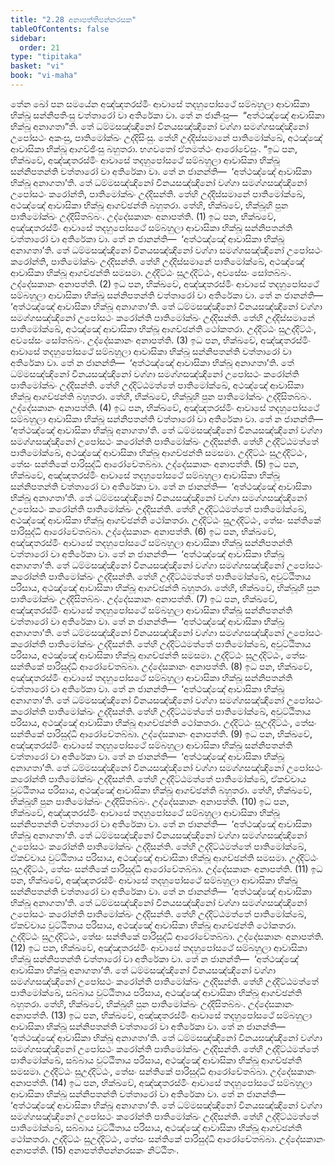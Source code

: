 ```yaml
---
title: "2.28 අනාපත්තිපන්නරසක"
tableOfContents: false
sidebar:
  order: 21
type: "tipitaka"
basket: "vi"
book: "vi-maha"
---
```



<DynamicBreadcrumb />

<Division number="172" book="vi-maha">

<Paragraph number="726" book="vi-maha">
තේන ඛෝ පන සමයේන අඤ්ඤතරස්මිං ආවාසේ තදහුපෝසථේ සම්බහුලා ආවාසිකා භික්ඛූ සන්නිපතිංසු චත්තාරෝ වා අතිරේකා වා. තේ න ජානිංසු—  “අත්ථඤ්ඤේ ආවාසිකා භික්ඛූ අනාගතා”ති. තේ ධම්මසඤ්ඤිනෝ විනයසඤ්ඤිනෝ වග්ගා සමග්ගසඤ්ඤිනෝ උපෝසථං අකංසු, පාතිමෝක්ඛං උද්දිසිංසු. තේහි උද්දිස්සමානේ පාතිමෝක්ඛේ, අථඤ්ඤේ ආවාසිකා භික්ඛූ ආගච්ඡිංසු බහුතරා. භගවතෝ ඒතමත්ථං ආරෝචේසුං.
</Paragraph>

<Paragraph number="727" book="vi-maha">
“ඉධ පන, භික්ඛවේ, අඤ්ඤතරස්මිං ආවාසේ තදහුපෝසථේ සම්බහුලා ආවාසිකා භික්ඛූ සන්නිපතන්ති චත්තාරෝ වා අතිරේකා වා. තේ න ජානන්ති—  ‘අත්ථඤ්ඤේ ආවාසිකා භික්ඛූ අනාගතා’ති. තේ ධම්මසඤ්ඤිනෝ විනයසඤ්ඤිනෝ වග්ගා සමග්ගසඤ්ඤිනෝ උපෝසථං කරෝන්ති, පාතිමෝක්ඛං උද්දිසන්ති. තේහි උද්දිස්සමානේ පාතිමෝක්ඛේ, අථඤ්ඤේ ආවාසිකා භික්ඛූ ආගච්ඡන්ති බහුතරා. තේහි, භික්ඛවේ, භික්ඛූහි පුන පාතිමෝක්ඛං උද්දිසිතබ්බං. උද්දේසකානං අනාපත්ති. (1)
</Paragraph>

<Paragraph number="728" book="vi-maha">
ඉධ පන, භික්ඛවේ, අඤ්ඤතරස්මිං ආවාසේ තදහුපෝසථේ සම්බහුලා ආවාසිකා භික්ඛූ සන්නිපතන්ති චත්තාරෝ වා අතිරේකා වා. තේ න ජානන්ති—  ‘අත්ථඤ්ඤේ ආවාසිකා භික්ඛූ අනාගතා’ති. තේ ධම්මසඤ්ඤිනෝ විනයසඤ්ඤිනෝ වග්ගා සමග්ගසඤ්ඤිනෝ උපෝසථං කරෝන්ති, පාතිමෝක්ඛං උද්දිසන්ති. තේහි උද්දිස්සමානේ පාතිමෝක්ඛේ, අථඤ්ඤේ ආවාසිකා භික්ඛූ ආගච්ඡන්ති සමසමා. උද්දිට්ඨං සුඋද්දිට්ඨං, අවසේසං සෝතබ්බං. උද්දේසකානං අනාපත්ති. (2)
</Paragraph>

<Paragraph number="729" book="vi-maha">
ඉධ පන, භික්ඛවේ, අඤ්ඤතරස්මිං ආවාසේ තදහුපෝසථේ සම්බහුලා ආවාසිකා භික්ඛූ සන්නිපතන්ති චත්තාරෝ වා අතිරේකා වා. තේ න ජානන්ති—  ‘අත්ථඤ්ඤේ ආවාසිකා භික්ඛූ අනාගතා’ති. තේ ධම්මසඤ්ඤිනෝ විනයසඤ්ඤිනෝ වග්ගා සමග්ගසඤ්ඤිනෝ උපෝසථං කරෝන්ති පාතිමෝක්ඛං උද්දිසන්ති. තේහි උද්දිස්සමානේ පාතිමෝක්ඛේ, අථඤ්ඤේ ආවාසිකා භික්ඛූ ආගච්ඡන්ති ථෝකතරා. උද්දිට්ඨං සුඋද්දිට්ඨං, අවසේසං සෝතබ්බං. උද්දේසකානං අනාපත්ති. (3)
</Paragraph>

<Paragraph number="730" book="vi-maha">
ඉධ පන, භික්ඛවේ, අඤ්ඤතරස්මිං ආවාසේ තදහුපෝසථේ සම්බහුලා ආවාසිකා භික්ඛූ සන්නිපතන්ති චත්තාරෝ වා අතිරේකා වා. තේ න ජානන්ති—  ‘අත්ථඤ්ඤේ ආවාසිකා භික්ඛූ අනාගතා’ති. තේ ධම්මසඤ්ඤිනෝ විනයසඤ්ඤිනෝ වග්ගා සමග්ගසඤ්ඤිනෝ උපෝසථං කරෝන්ති පාතිමෝක්ඛං උද්දිසන්ති. තේහි උද්දිට්ඨමත්තේ පාතිමෝක්ඛේ, අථඤ්ඤේ ආවාසිකා භික්ඛූ ආගච්ඡන්ති බහුතරා. තේහි, භික්ඛවේ, භික්ඛූහි පුන පාතිමෝක්ඛං උද්දිසිතබ්බං. උද්දේසකානං අනාපත්ති. (4)
</Paragraph>

<Paragraph number="731" book="vi-maha">
ඉධ පන, භික්ඛවේ, අඤ්ඤතරස්මිං ආවාසේ තදහුපෝසථේ සම්බහුලා ආවාසිකා භික්ඛූ සන්නිපතන්ති චත්තාරෝ වා අතිරේකා වා. තේ න ජානන්ති—  ‘අත්ථඤ්ඤේ ආවාසිකා භික්ඛූ අනාගතා’ති. තේ ධම්මසඤ්ඤිනෝ විනයසඤ්ඤිනෝ වග්ගා සමග්ගසඤ්ඤිනෝ උපෝසථං කරෝන්ති පාතිමෝක්ඛං උද්දිසන්ති. තේහි උද්දිට්ඨමත්තේ පාතිමෝක්ඛේ, අථඤ්ඤේ ආවාසිකා භික්ඛූ ආගච්ඡන්ති සමසමා. උද්දිට්ඨං සුඋද්දිට්ඨං, තේසං සන්තිකේ පාරිසුද්ධි ආරෝචේතබ්බා. උද්දේසකානං අනාපත්ති. (5)
</Paragraph>

<Paragraph number="732" book="vi-maha">
ඉධ පන, භික්ඛවේ, අඤ්ඤතරස්මිං ආවාසේ තදහුපෝසථේ සම්බහුලා ආවාසිකා භික්ඛූ සන්නිපතන්ති චත්තාරෝ වා අතිරේකා වා. තේ න ජානන්ති—  ‘අත්ථඤ්ඤේ ආවාසිකා භික්ඛූ අනාගතා’ති. තේ ධම්මසඤ්ඤිනෝ විනයසඤ්ඤිනෝ වග්ගා සමග්ගසඤ්ඤිනෝ උපෝසථං කරෝන්ති පාතිමෝක්ඛං උද්දිසන්ති. තේහි උද්දිට්ඨමත්තේ පාතිමෝක්ඛේ, අථඤ්ඤේ ආවාසිකා භික්ඛූ ආගච්ඡන්ති ථෝකතරා. උද්දිට්ඨං සුඋද්දිට්ඨං, තේසං සන්තිකේ පාරිසුද්ධි ආරෝචේතබ්බා. උද්දේසකානං අනාපත්ති. (6)
</Paragraph>

<Paragraph number="733" book="vi-maha">
ඉධ පන, භික්ඛවේ, අඤ්ඤතරස්මිං ආවාසේ තදහුපෝසථේ සම්බහුලා ආවාසිකා භික්ඛූ සන්නිපතන්ති චත්තාරෝ වා අතිරේකා වා. තේ න ජානන්ති—  ‘අත්ථඤ්ඤේ ආවාසිකා භික්ඛූ අනාගතා’ති. තේ ධම්මසඤ්ඤිනෝ විනයසඤ්ඤිනෝ වග්ගා සමග්ගසඤ්ඤිනෝ උපෝසථං කරෝන්ති පාතිමෝක්ඛං උද්දිසන්ති. තේහි උද්දිට්ඨමත්තේ පාතිමෝක්ඛේ, අවුට්ඨිතාය පරිසාය, අථඤ්ඤේ ආවාසිකා භික්ඛූ ආගච්ඡන්ති බහුතරා. තේහි, භික්ඛවේ, භික්ඛූහි පුන පාතිමෝක්ඛං උද්දිසිතබ්බං. උද්දේසකානං අනාපත්ති. (7)
</Paragraph>

<Paragraph number="734" book="vi-maha">
ඉධ පන, භික්ඛවේ, අඤ්ඤතරස්මිං ආවාසේ තදහුපෝසථේ සම්බහුලා ආවාසිකා භික්ඛූ සන්නිපතන්ති චත්තාරෝ වා අතිරේකා වා. තේ න ජානන්ති—  ‘අත්ථඤ්ඤේ ආවාසිකා භික්ඛූ අනාගතා’ති. තේ ධම්මසඤ්ඤිනෝ විනයසඤ්ඤිනෝ වග්ගා සමග්ගසඤ්ඤිනෝ උපෝසථං කරෝන්ති පාතිමෝක්ඛං උද්දිසන්ති. තේහි උද්දිට්ඨමත්තේ පාතිමෝක්ඛේ, අවුට්ඨිතාය පරිසාය, අථඤ්ඤේ ආවාසිකා භික්ඛූ ආගච්ඡන්ති සමසමා. උද්දිට්ඨං සුඋද්දිට්ඨං, තේසං සන්තිකේ පාරිසුද්ධි ආරෝචේතබ්බා. උද්දේසකානං අනාපත්ති. (8)
</Paragraph>

<Paragraph number="735" book="vi-maha">
ඉධ පන, භික්ඛවේ, අඤ්ඤතරස්මිං ආවාසේ තදහුපෝසථේ සම්බහුලා ආවාසිකා භික්ඛූ සන්නිපතන්ති චත්තාරෝ වා අතිරේකා වා. තේ න ජානන්ති—  ‘අත්ථඤ්ඤේ ආවාසිකා භික්ඛූ අනාගතා’ති. තේ ධම්මසඤ්ඤිනෝ විනයසඤ්ඤිනෝ වග්ගා සමග්ගසඤ්ඤිනෝ උපෝසථං කරෝන්ති පාතිමෝක්ඛං උද්දිසන්ති. තේහි උද්දිට්ඨමත්තේ පාතිමෝක්ඛේ, අවුට්ඨිතාය පරිසාය, අථඤ්ඤේ ආවාසිකා භික්ඛූ ආගච්ඡන්ති ථෝකතරා. උද්දිට්ඨං සුඋද්දිට්ඨං, තේසං සන්තිකේ පාරිසුද්ධි ආරෝචේතබ්බා. උද්දේසකානං අනාපත්ති. (9)
</Paragraph>

<Paragraph number="736" book="vi-maha">
ඉධ පන, භික්ඛවේ, අඤ්ඤතරස්මිං ආවාසේ තදහුපෝසථේ සම්බහුලා ආවාසිකා භික්ඛූ සන්නිපතන්ති චත්තාරෝ වා අතිරේකා වා. තේ න ජානන්ති—  ‘අත්ථඤ්ඤේ ආවාසිකා භික්ඛූ අනාගතා’ති. තේ ධම්මසඤ්ඤිනෝ විනයසඤ්ඤිනෝ වග්ගා සමග්ගසඤ්ඤිනෝ උපෝසථං කරෝන්ති පාතිමෝක්ඛං උද්දිසන්ති. තේහි උද්දිට්ඨමත්තේ පාතිමෝක්ඛේ, ඒකච්චාය වුට්ඨිතාය පරිසාය, අථඤ්ඤේ ආවාසිකා භික්ඛූ ආගච්ඡන්ති බහුතරා. තේහි, භික්ඛවේ, භික්ඛූහි පුන පාතිමෝක්ඛං උද්දිසිතබ්බං. උද්දේසකානං අනාපත්ති. (10)
</Paragraph>

<Paragraph number="737" book="vi-maha">
ඉධ පන, භික්ඛවේ, අඤ්ඤතරස්මිං ආවාසේ තදහුපෝසථේ සම්බහුලා ආවාසිකා භික්ඛූ සන්නිපතන්ති චත්තාරෝ වා අතිරේකා වා. තේ න ජානන්ති—  ‘අත්ථඤ්ඤේ ආවාසිකා භික්ඛූ අනාගතා’ති. තේ ධම්මසඤ්ඤිනෝ විනයසඤ්ඤිනෝ වග්ගා සමග්ගසඤ්ඤිනෝ උපෝසථං කරෝන්ති පාතිමෝක්ඛං උද්දිසන්ති. තේහි උද්දිට්ඨමත්තේ පාතිමෝක්ඛේ, ඒකච්චාය වුට්ඨිතාය පරිසාය, අථඤ්ඤේ ආවාසිකා භික්ඛූ ආගච්ඡන්ති සමසමා. උද්දිට්ඨං සුඋද්දිට්ඨං, තේසං සන්තිකේ පාරිසුද්ධි ආරෝචේතබ්බා. උද්දේසකානං අනාපත්ති. (11)
</Paragraph>

<Paragraph number="738" book="vi-maha">
ඉධ පන, භික්ඛවේ, අඤ්ඤතරස්මිං ආවාසේ තදහුපෝසථේ සම්බහුලා ආවාසිකා භික්ඛූ සන්නිපතන්ති චත්තාරෝ වා අතිරේකා වා. තේ න ජානන්ති—  ‘අත්ථඤ්ඤේ ආවාසිකා භික්ඛූ අනාගතා’ති. තේ ධම්මසඤ්ඤිනෝ විනයසඤ්ඤිනෝ වග්ගා සමග්ගසඤ්ඤිනෝ උපෝසථං කරෝන්ති පාතිමෝක්ඛං උද්දිසන්ති. තේහි උද්දිට්ඨමත්තේ පාතිමෝක්ඛේ, ඒකච්චාය වුට්ඨිතාය පරිසාය, අථඤ්ඤේ ආවාසිකා භික්ඛූ ආගච්ඡන්ති ථෝකතරා. උද්දිට්ඨං සුඋද්දිට්ඨං, තේසං සන්තිකේ පාරිසුද්ධි ආරෝචේතබ්බා. උද්දේසකානං අනාපත්ති. (12)
</Paragraph>

<Paragraph number="739" book="vi-maha">
ඉධ පන, භික්ඛවේ, අඤ්ඤතරස්මිං ආවාසේ තදහුපෝසථේ සම්බහුලා ආවාසිකා භික්ඛූ සන්නිපතන්ති චත්තාරෝ වා අතිරේකා වා. තේ න ජානන්ති—  ‘අත්ථඤ්ඤේ ආවාසිකා භික්ඛූ අනාගතා’ති. තේ ධම්මසඤ්ඤිනෝ විනයසඤ්ඤිනෝ වග්ගා සමග්ගසඤ්ඤිනෝ උපෝසථං කරෝන්ති පාතිමෝක්ඛං උද්දිසන්ති. තේහි උද්දිට්ඨමත්තේ පාතිමෝක්ඛේ, සබ්බාය වුට්ඨිතාය පරිසාය, අථඤ්ඤේ ආවාසිකා භික්ඛූ ආගච්ඡන්ති බහුතරා. තේහි, භික්ඛවේ, භික්ඛූහි පුන පාතිමෝක්ඛං උද්දිසිතබ්බං. උද්දේසකානං අනාපත්ති. (13)
</Paragraph>

<Paragraph number="740" book="vi-maha">
ඉධ පන, භික්ඛවේ, අඤ්ඤතරස්මිං ආවාසේ තදහුපෝසථේ සම්බහුලා ආවාසිකා භික්ඛූ සන්නිපතන්ති චත්තාරෝ වා අතිරේකා වා. තේ න ජානන්ති—  ‘අත්ථඤ්ඤේ ආවාසිකා භික්ඛූ අනාගතා’ති. තේ ධම්මසඤ්ඤිනෝ විනයසඤ්ඤිනෝ වග්ගා සමග්ගසඤ්ඤිනෝ උපෝසථං කරෝන්ති පාතිමෝක්ඛං උද්දිසන්ති. තේහි උද්දිට්ඨමත්තේ පාතිමෝක්ඛේ, සබ්බාය වුට්ඨිතාය පරිසාය, අථඤ්ඤේ ආවාසිකා භික්ඛූ ආගච්ඡන්ති සමසමා. උද්දිට්ඨං සුඋද්දිට්ඨං, තේසං සන්තිකේ පාරිසුද්ධි ආරෝචේතබ්බා. උද්දේසකානං අනාපත්ති. (14)
</Paragraph>

<Paragraph number="741" book="vi-maha">
ඉධ පන, භික්ඛවේ, අඤ්ඤතරස්මිං ආවාසේ තදහුපෝසථේ සම්බහුලා ආවාසිකා භික්ඛූ සන්නිපතන්ති චත්තාරෝ වා අතිරේකා වා. තේ න ජානන්ති—  ‘අත්ථඤ්ඤේ ආවාසිකා භික්ඛූ අනාගතා’ති. තේ ධම්මසඤ්ඤිනෝ විනයසඤ්ඤිනෝ වග්ගා සමග්ගසඤ්ඤිනෝ උපෝසථං කරෝන්ති පාතිමෝක්ඛං උද්දිසන්ති. තේහි උද්දිට්ඨමත්තේ පාතිමෝක්ඛේ, සබ්බාය වුට්ඨිතාය පරිසාය, අථඤ්ඤේ ආවාසිකා භික්ඛූ ආගච්ඡන්ති ථෝකතරා. උද්දිට්ඨං සුඋද්දිට්ඨං, තේසං සන්තිකේ පාරිසුද්ධි ආරෝචේතබ්බා. උද්දේසකානං අනාපත්ති. (15)

</Paragraph>
</Division>

<Paragraph number="742" type="center" book="vi-maha">
අනාපත්තිපන්නරසකං නිට්ඨිතං.
</Paragraph>